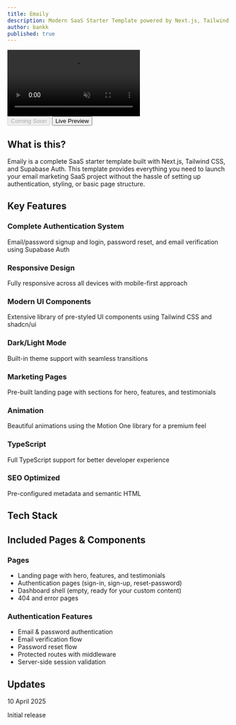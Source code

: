 ```yaml
---
title: Emaily
description: Modern SaaS Starter Template powered by Next.js, Tailwind CSS, and Supabase Auth
author: bankk
published: true
---
```


<div className="relative w-full overflow-hidden rounded-lg border bg-gradient-to-b from-background/10 to-background/80 p-2 backdrop-blur">
  <div className="w-full overflow-hidden rounded-lg border shadow-lg">
    <video 
      src="/templates/emaily.webm" 
      autoPlay
      muted
      loop
      playsInline
      className="w-full h-auto"
    />
  </div>
</div>

<div className="flex justify-center gap-6 my-8 w-full">
  <Button variant="outline" disabled className="flex gap-2 items-center py-6 px-8 h-12">
    <IconDownload className="size-5 mr-1" />
    <span className="font-medium">Coming Soon</span>
  </Button>
  <a href="#" target="_blank">
    <Button className="flex gap-2 items-center py-6 px-8 h-12">
      <IconExternalLink className="size-5 mr-1" />
      <span className="font-medium">Live Preview</span>
    </Button>
  </a>
</div>

## What is this?

Emaily is a complete SaaS starter template built with Next.js, Tailwind CSS, and Supabase Auth. This template provides everything you need to launch your email marketing SaaS project without the hassle of setting up authentication, styling, or basic page structure.

## Key Features

<div className="grid grid-cols-1 md:grid-cols-2 gap-6 mt-6">
  <div className="space-y-4">
    <div className="flex gap-2">
      <IconCheck className="size-5 text-green-500 flex-shrink-0 mt-0.5" />
      <div>
        <h3 className="font-medium">Complete Authentication System</h3>
        <p className="text-sm text-muted-foreground">Email/password signup and login, password reset, and email verification using Supabase Auth</p>
      </div>
    </div>
    <div className="flex gap-2">
      <IconCheck className="size-5 text-green-500 flex-shrink-0 mt-0.5" />
      <div>
        <h3 className="font-medium">Responsive Design</h3>
        <p className="text-sm text-muted-foreground">Fully responsive across all devices with mobile-first approach</p>
      </div>
    </div>
    <div className="flex gap-2">
      <IconCheck className="size-5 text-green-500 flex-shrink-0 mt-0.5" />
      <div>
        <h3 className="font-medium">Modern UI Components</h3>
        <p className="text-sm text-muted-foreground">Extensive library of pre-styled UI components using Tailwind CSS and shadcn/ui</p>
      </div>
    </div>
    <div className="flex gap-2">
      <IconCheck className="size-5 text-green-500 flex-shrink-0 mt-0.5" />
      <div>
        <h3 className="font-medium">Dark/Light Mode</h3>
        <p className="text-sm text-muted-foreground">Built-in theme support with seamless transitions</p>
      </div>
    </div>
  </div>
  <div className="space-y-4">
    <div className="flex gap-2">
      <IconCheck className="size-5 text-green-500 flex-shrink-0 mt-0.5" />
      <div>
        <h3 className="font-medium">Marketing Pages</h3>
        <p className="text-sm text-muted-foreground">Pre-built landing page with sections for hero, features, and testimonials</p>
      </div>
    </div>
    <div className="flex gap-2">
      <IconCheck className="size-5 text-green-500 flex-shrink-0 mt-0.5" />
      <div>
        <h3 className="font-medium">Animation</h3>
        <p className="text-sm text-muted-foreground">Beautiful animations using the Motion One library for a premium feel</p>
      </div>
    </div>
    <div className="flex gap-2">
      <IconCheck className="size-5 text-green-500 flex-shrink-0 mt-0.5" />
      <div>
        <h3 className="font-medium">TypeScript</h3>
        <p className="text-sm text-muted-foreground">Full TypeScript support for better developer experience</p>
      </div>
    </div>
    <div className="flex gap-2">
      <IconCheck className="size-5 text-green-500 flex-shrink-0 mt-0.5" />
      <div>
        <h3 className="font-medium">SEO Optimized</h3>
        <p className="text-sm text-muted-foreground">Pre-configured metadata and semantic HTML</p>
      </div>
    </div>
  </div>
</div>

## Tech Stack

<div className="mt-6">
  <TechStackFull
    technologies={[
      "nextjs",
      "supabase",
      "typescript",
      "tailwindcss",
      "motion",
      "shadcn",
    ]}
  />
</div>

## Included Pages & Components

<div className="grid grid-cols-1 md:grid-cols-2 gap-4 mt-6 mb-8">
  <div>
    <h3 className="font-semibold mb-2">Pages</h3>
    <ul className="space-y-1">
      <li className="flex items-center gap-2">
        <IconArrowRight className="size-4 text-primary" />
        <span>Landing page with hero, features, and testimonials</span>
      </li>
      <li className="flex items-center gap-2">
        <IconArrowRight className="size-4 text-primary" />
        <span>Authentication pages (sign-in, sign-up, reset-password)</span>
      </li>
      <li className="flex items-center gap-2">
        <IconArrowRight className="size-4 text-primary" />
        <span>Dashboard shell (empty, ready for your custom content)</span>
      </li>
      <li className="flex items-center gap-2">
        <IconArrowRight className="size-4 text-primary" />
        <span>404 and error pages</span>
      </li>
    </ul>
  </div>
  <div>
    <h3 className="font-semibold mb-2">Authentication Features</h3>
    <ul className="space-y-1">
      <li className="flex items-center gap-2">
        <IconArrowRight className="size-4 text-primary" />
        <span>Email & password authentication</span>
      </li>
      <li className="flex items-center gap-2">
        <IconArrowRight className="size-4 text-primary" />
        <span>Email verification flow</span>
      </li>
      <li className="flex items-center gap-2">
        <IconArrowRight className="size-4 text-primary" />
        <span>Password reset flow</span>
      </li>
      <li className="flex items-center gap-2">
        <IconArrowRight className="size-4 text-primary" />
        <span>Protected routes with middleware</span>
      </li>
      <li className="flex items-center gap-2">
        <IconArrowRight className="size-4 text-primary" />
        <span>Server-side session validation</span>
      </li>
    </ul>
  </div>
</div>

## Updates

<div className="space-y-4 mt-6">
  <div className="flex gap-2">
    <div className="size-2 rounded-full bg-primary mt-2" />
    <div>
      <span className="text-xs text-muted-foreground">10 April 2025</span>
      <p className="font-medium">Initial release</p>
    </div>
  </div>
</div>

